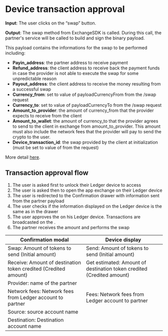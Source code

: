 
# Device transaction approval 

**Input**:  The user clicks on the “swap” button. 

**Output**: The swap method from ExchangeSDK is called. During this call, the partner's service will be called to build and sign the binary payload.

This payload contains the informations for the swap to be performed including:
- **Payin_address**: the partner address to receive payment
- **Refund_address**: the client address to receive back the payment funds in case the provider is not able to execute the swap for some unpredictable reason
- **Payout_address**: the client address to receive the money resulting from a successful swap
- **Currency_from**: set to value of payloadCurrencyFrom from the /swap <Glossary word="API"></Glossary> request
- **Currency_to**: set to value of payloadCurrencyTo from the /swap <Glossary word="API"></Glossary> request
- **Amount_to_provider**: the amount of currency_from that the provider expects to receive from the client
- **Amount_to_wallet**: the amount of currency_to that the provider agrees to send to the client in exchange from amount_to_provider. This amount must also include the network fees that the provider will pay to send the crypto to the user.
- **Device_transaction_id**: the swap <Glossary word="transaction"></Glossary> <Glossary word="nonce"></Glossary> provided by the client at initialization (must be set to value of <Glossary word="nonce"></Glossary> from the <Glossary word="API"></Glossary> request)

More detail [here](../integration/providers-backend/#payload--signature).


## Transaction approval flow

1. The user is asked first to unlock their Ledger device to access 
2. The user is asked then to open the app exchange on their Ledger device
3. The user is redirected to the Confirmation drawer with information sent from the partner payload
4. The user checks if the information displayed on the Ledger device is the same as in the drawer
5. The user approves the <Glossary word="transaction"></Glossary> on his Ledger device. Transactions are broadcasted on the  <Glossary word="blockchain"></Glossary>. 
6. The partner receives the amount and performs the swap


|                         Confirmation modal                      |                               Device display                          |
|-----------------------------------------------------------------|-----------------------------------------------------------------------|
|Swap: Amount of tokens to send (Initial amount)                  | Send: Amount of tokens to send (Initial amount)                       |
| Receive: Amount of destination token credited (Credited amount) | Get estimated: Amount of destination token credited (Credited amount) |
| Provider: name of the partner                                   |                                                                       |
| Network fees: Network fees from Ledger account to partner       |  Fees: Network fees from Ledger account to partner                    |
| Source: source account name                                     |                                                                       |
| Destination: Destination account name                           |                                                                       |


